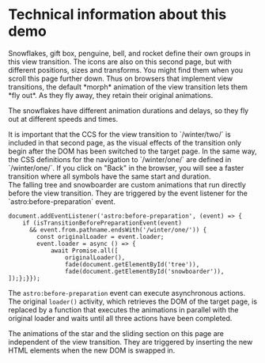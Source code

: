 # Technical information about this demo

<section>
Snowflakes, gift box, penguine, bell, and rocket define their own groups in this view transition. The icons are also on this second page, but with different positions, sizes and transforms. You might find them when you scroll this page further down. Thus on browsers that implement view transitions, the default *morph* animation of the view transition lets them *fly out*.  As they fly away, they retain their original animations. 

The snowflakes have different animation durations and delays, so they fly out at different speeds and times.
</section>
<section>
It is important that the CCS for the view transition to `/winter/two/` is included in that second page, as the visual effects of the transition only begin after the DOM has been switched to the target page. In the same way, the CSS definitions for the navigation to `/winter/one/` are defined in `/winter/one/`. If you click on "Back" in the browser, you will see a faster transition where all symbols have the same start and duration. 
</section>
<section>
The falling tree and snowboarder are custom animations that run directly before the view transition. They are triggered by the event listener for the `astro:before-preparation` event. 

```astro title="winter.astro" {5}
document.addEventListener('astro:before-preparation', (event) => {
	if (isTransitionBeforePreparationEvent(event) 
      && event.from.pathname.endsWith('/winter/one/')) {
		const originalLoader = event.loader;
		event.loader = async () => {
			await Promise.all([
				originalLoader(),
				fade(document.getElementById('tree')),
				fade(document.getElementById('snowboarder')),
]);};}});
``` 
The `astro:before-preparation` event can execute asynchronous actions. The original  `loader()` activity, which retrieves the DOM of the target page, is replaced by a function that executes the animations in parallel with the original loader and waits until all three actions have been completed.
</section>

<section>
The animations of the star and the sliding section on this page are independent of the view transition. They are triggered by inserting the new HTML elements when the new DOM is swapped in. 
</section>
